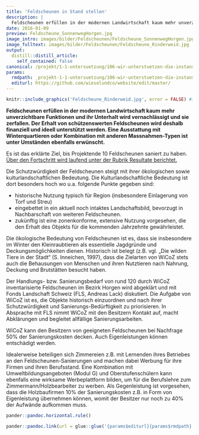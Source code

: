 ```yaml
---
title: 'Feldscheunen in Stand stellen'
description: |
  Feldscheunen erfüllen in der modernen Landwirtschaft kaum mehr unverzichtbare Funktionen und ihr Unterhalt wird vernachlässigt, so dass sie zerfallen. Der Erhalt von schützenswerten Feldscheunen wird deshalb ideell und finanziell unterstützt werden. Eine Ausstattung mit Winterquartieren oder Kombination mit anderen Massnahmen-Typen ist unter Umständen ebenfalls erwünscht! Sie besitzen oder wissen von Feldscheunen mit Sanierungsbedarf bzw. ökologischem Aufwertungspotential? Hier finden Sie die Rahmenbedingungen und Kontaktangaben.
date: 2016-01-09
preview: Feldscheune_SonnenwegHorgen.jpg
image_intro: images/bilder/Feldscheunen/Feldscheune_SonnenwegHorgen.jpg
image_fulltext: images/bilder/Feldscheunen/Feldscheune_Rinderweid.jpg
output:
  distill::distill_article:
    self_contained: false
canonical: /projekt/1-1-untersuetzung/106-wir-unterstuetzen-die-instanstellung-von-feldscheunen-2
params:
  rmdpath: _projekt-1-1-untersuetzung/106-wir-unterstuetzen-die-instanstellung/106-wir-unterstuetzen-die-instanstellung.Rmd
  editurl: https://github.com/wieselundco/website/edit/master/
---
```



```r
knitr::include_graphics('Feldscheune_Rinderweid.jpg', error = FALSE) #images/bilder/Feldscheunen/Feldscheune_Rinderweid.jpg
```

**Feldscheunen erfüllen in der modernen Landwirtschaft kaum mehr
unverzichtbare Funktionen und ihr Unterhalt wird vernachlässigt und sie
zerfallen. Der Erhalt von schützenswerten Feldscheunen wird deshalb
finanziell und ideell unterstützt werden. Eine Ausstattung mit
Winterquartieren oder Kombination mit anderen Massnahmen-Typen ist unter
Umständen ebenfalls erwünscht.**

Es ist das erklärte Ziel, bis Projektende 10 Feldscheunen saniert zu
haben. [Über den Fortschritt wird laufend unter der Rubrik Resultate
berichtet.](projekt/resultate)

Die Schutzwürdigkeit der Feldscheunen steigt mit ihrer ökologischen
sowie kulturlandschaftlichen Bedeutung. Die Kulturlandschaftliche
Bedeutung ist dort besonders hoch wo u.a. folgende Punkte gegeben sind:

-   historische Nutzung typisch für Region (insbesondere Einlagerung von
    Torf und Streu)
-   eingebettet in ein aktuell noch intaktes Landschaftsbild, bevorzugt
    in Nachbarschaft von weiteren Feldscheunen.
-   zukünftig ist eine zonenkonforme, extensive Nutzung vorgesehen, die
    den Erhalt des Objekts für die kommenden Jahrzehnte gewährleistet.

Die ökologische Bedeutung von Feldscheunen ist es, dass sie insbesondere
im Winter den Kleinraubtieren als essentielle Jagdgründe und
Deckungsmöglichkeiten dienen. Historisch ist belegt (z.B. vgl. „Die
wilden Tiere in der Stadt“ (S. Inneichen, 1997), dass die Zielarten von
WiCoZ stets auch die Behausungen von Menschen und ihren Nutztieren nach
Nahrung, Deckung und Brutstätten besucht haben.

Der Handlungs- bzw. Sanierungsbedarf von rund 120 durch WiCoZ
inventarisierte Feldscheunen im Bezirk Horgen wird abgeklärt und mit
Fonds Landschaft Schweiz (FLS, Andreas Lack) diskutiert. Die Aufgabe von
WiCoZ ist es, die Objekte historisch einzuordnen und nach ihrer
Schutzwürdigkeit und Sanierungs-Bedürftigkeit zu priorisieren. In
Absprache mit FLS nimmt WiCoZ mit den Besitzern Kontakt auf, macht
Abklärungen und begleitet allfällige Sanierungsarbeiten.

WiCoZ kann den Besitzern von geeigneten Feldscheunen bei Nachfrage 50%
der Sanierungskosten decken. Auch Eigenleistungen können entschädigt
werden.

Idealerweise beteiligen sich Zimmereien z.B. mit Lernenden ihres
Betriebes an den Feldscheunen-Sanierungen und machen dabei Werbung für
ihre Firmen und ihren Berufsstand. Eine Kombination mit
Umweltbildungsangeboten (Modul G) und Oberstufenschülern kann ebenfalls
eine wirksame Werbeplattform bilden, um für die Berufslehre zum
Zimmermann/Holzbearbeiter zu werben. Als Gegenleistung ist vorgesehen,
dass die Holzbaufirmen 10% der Sanierungskosten z.B. in Form von
Eigenleistung übernehmen können, womit der Besitzer nur noch zu 40% der
Aufwände aufkommen muss.

```r
pander::pandoc.horizontal.rule()

pander::pandoc.link(url = glue::glue('{params$editurl}{params$rmdpath}'),text = 'Artikel bearbeiten')
```

<!--http://wieselundco.ch/projekt/1-1-untersuetzung/106-wir-unterstuetzen-die-instanstellung-von-feldscheunen-2-->
